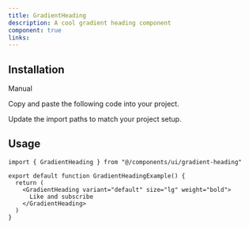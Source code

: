 ```yaml
---
title: GradientHeading
description: A cool gradient heading component
component: true
links:
---
```


<ComponentPreview
  name="gradient-heading-demo"
  className="[&_.preview>[data-orientation=vertical]]:sm:max-w-[70%]"
  description="All variations"
/>

## Installation

<Tabs defaultValue="manual">

<TabsList>
  <TabsTrigger value="manual">Manual</TabsTrigger>
</TabsList>

<TabsContent value="manual">

<Steps>

<Step>Copy and paste the following code into your project.</Step>

<ComponentSource name="gradient-heading" />

<Step>Update the import paths to match your project setup.</Step>

</Steps>

</TabsContent>

</Tabs>

## Usage

```tsx
import { GradientHeading } from "@/components/ui/gradient-heading"
```

```tsx
export default function GradientHeadingExample() {
  return (
    <GradientHeading variant="default" size="lg" weight="bold">
      Like and subscribe
    </GradientHeading>
  )
}
```
